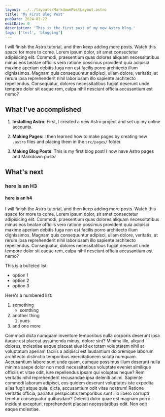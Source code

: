 ```yaml
---
layout: ../../layouts/MarkdownPostLayout.astro
title: 'My First Blog Post'
pubDate: 2024-02-22
editDate: 0
description: 'This is the first post of my new Astro blog.'
tags: ['test', 'blogging']
---
```



I will finish the Astro tutorial, and then keep adding more posts. Watch this space for more to come.
Lorem ipsum dolor, sit amet consectetur adipisicing elit. Commodi, praesentium quas dolores aliquam necessitatibus minus eos beatae officiis vero ratione possimus provident quia adipisci maxime aperiam debitis fuga non est facilis porro architecto illum dignissimos. Magnam quis consequuntur adipisci, ullam dolore, veritatis, at rerum ipsa reprehenderit nihil laboriosam illo sapiente architecto repellendus. Consequatur, dolores necessitatibus fugiat deserunt unde tempore dolor sit eaque rem, culpa nihil nesciunt officia accusantium est nemo?

<ImageFrame
  imagePath='/src/images/cinematic_test_600.jpg'
  altText=''
  borderText='TOKYO / 2024-02-23'
/>

## What I've accomplished

1. **Installing Astro**: First, I created a new Astro project and set up my online accounts.

2. **Making Pages**: I then learned how to make pages by creating new `.astro` files and placing them in the `src/pages/` folder.

3. **Making Blog Posts**: This is my first blog post! I now have Astro pages and Markdown posts!

## What's next

### here is an H3

#### here is an h4

I will finish the Astro tutorial, and then keep adding more posts. Watch this space for more to come.
Lorem ipsum dolor, sit amet consectetur adipisicing elit. Commodi, praesentium quas dolores aliquam necessitatibus minus eos beatae officiis vero ratione possimus provident quia adipisci maxime aperiam debitis fuga non est facilis porro architecto illum dignissimos. Magnam quis consequuntur adipisci, ullam dolore, veritatis, at rerum ipsa reprehenderit nihil laboriosam illo sapiente architecto repellendus. Consequatur, dolores necessitatibus fugiat deserunt unde tempore dolor sit eaque rem, culpa nihil nesciunt officia accusantium est nemo?

This is a bulleted list:

- option 1
- option 2
- option 3

Here's a numbered list:

1. something
   - somthing
2. another thing
   1. yues
3. and one more

<ImageFrame
  imagePath='/src/images/cinematic_test_600.jpg'
  altText=''
  borderText='METOLIUS RIVER / 2023-07-10'
/>
Commodi dicta numquam inventore temporibus nulla corporis deserunt ipsa itaque est placeat assumenda
minus, dolore sint? Minima illo, aliquid dolores, molestiae eaque placeat eius id ex totam voluptatem
nihil at voluptatum aperiam facilis a adipisci est laudantium doloremque laborum architecto distinctio
temporibus exercitationem soluta numquam. Accusantium labore sunt unde quam, cumque possimus illum deserunt
nulla minima saepe dolor non modi necessitatibus voluptate eveniet similique officiis et vitae odit,
iure repellendus ipsam qui voluptas neque? Rem veritatis nihil reprehenderit recusandae ipsa deleniti
animi. Sapiente commodi laborum adipisci, eos quidem deserunt voluptates iste expedita alias fugit atque
quia, dicta, accusantium odit vitae nostrum! Ratione veritatis officia, pariatur perspiciatis temporibus
sunt illo libero corrupti tenetur consequatur quibusdam? Deleniti dolor quae est magnam porro incidunt
excepturi, reprehenderit placeat necessitatibus odit. Non odit eaque molestiae.

